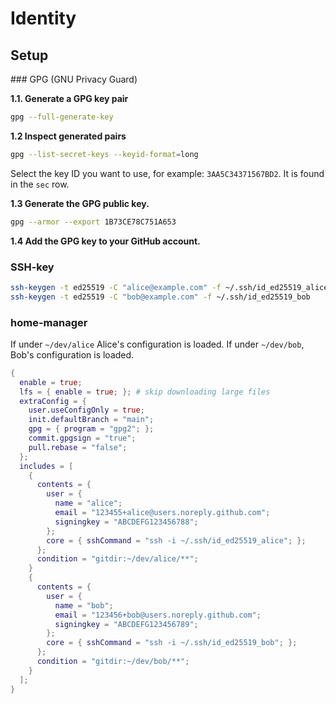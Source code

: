# Identity

## Setup


 
<Steps>
###  GPG (GNU Privacy Guard)
 

**1.1. Generate a GPG key pair**

```sh
gpg --full-generate-key
```

**1.2 Inspect generated pairs**

```sh
gpg --list-secret-keys --keyid-format=long
```
Select the key ID you want to use, for example: `3AA5C34371567BD2`. It is found
in the `sec` row.

**1.3 Generate the GPG public key.**

```sh
gpg --armor --export 1B73CE78C751A653
```

**1.4 Add the GPG key to your GitHub account.**

### SSH-key

```sh
ssh-keygen -t ed25519 -C "alice@example.com" -f ~/.ssh/id_ed25519_alice
ssh-keygen -t ed25519 -C "bob@example.com" -f ~/.ssh/id_ed25519_bob
```

### home-manager

If under `~/dev/alice` Alice's configuration is loaded. If under `~/dev/bob`,
Bob's configuration is loaded.

```nix
{
  enable = true;
  lfs = { enable = true; }; # skip downloading large files
  extraConfig = {
    user.useConfigOnly = true;
    init.defaultBranch = "main";
    gpg = { program = "gpg2"; };
    commit.gpgsign = "true";
    pull.rebase = "false";
  };
  includes = [
    {
      contents = {
        user = {
          name = "alice";
          email = "123455+alice@users.noreply.github.com";
          signingkey = "ABCDEFG123456788";
        };
        core = { sshCommand = "ssh -i ~/.ssh/id_ed25519_alice"; };
      };
      condition = "gitdir:~/dev/alice/**";
    }
    {
      contents = {
        user = {
          name = "bob";
          email = "123456+bob@users.noreply.github.com";
          signingkey = "ABCDEFG123456789";
        };
        core = { sshCommand = "ssh -i ~/.ssh/id_ed25519_bob"; };
      };
      condition = "gitdir:~/dev/bob/**";
    }
  ];
}
```

</Steps>
